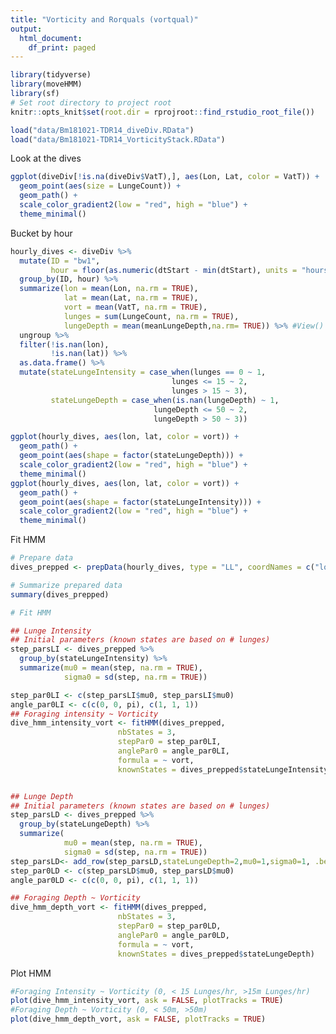 ```yaml
---
title: "Vorticity and Rorquals (vortqual)"
output:
  html_document:
    df_print: paged
---
```


```r
library(tidyverse)
library(moveHMM)
library(sf)
# Set root directory to project root
knitr::opts_knit$set(root.dir = rprojroot::find_rstudio_root_file())
```

```r
load("data/Bm181021-TDR14_diveDiv.RData")
load("data/Bm181021-TDR14_VorticityStack.RData")
```

Look at the dives
```r
ggplot(diveDiv[!is.na(diveDiv$VatT),], aes(Lon, Lat, color = VatT)) +
  geom_point(aes(size = LungeCount)) +
  geom_path() +
  scale_color_gradient2(low = "red", high = "blue") +
  theme_minimal()
```

Bucket by hour
```r
hourly_dives <- diveDiv %>% 
  mutate(ID = "bw1",
         hour = floor(as.numeric(dtStart - min(dtStart), units = "hours"))) %>% 
  group_by(ID, hour) %>% 
  summarize(lon = mean(Lon, na.rm = TRUE),
            lat = mean(Lat, na.rm = TRUE),
            vort = mean(VatT, na.rm = TRUE),
            lunges = sum(LungeCount, na.rm = TRUE),
            lungeDepth = mean(meanLungeDepth,na.rm= TRUE)) %>% #View()
  ungroup %>% 
  filter(!is.nan(lon),
         !is.nan(lat)) %>% 
  as.data.frame() %>% 
  mutate(stateLungeIntensity = case_when(lunges == 0 ~ 1,
                                    lunges <= 15 ~ 2,
                                    lunges > 15 ~ 3),
         stateLungeDepth = case_when(is.nan(lungeDepth) ~ 1,
                                lungeDepth <= 50 ~ 2,
                                lungeDepth > 50 ~ 3))

ggplot(hourly_dives, aes(lon, lat, color = vort)) +
  geom_path() +
  geom_point(aes(shape = factor(stateLungeDepth))) +
  scale_color_gradient2(low = "red", high = "blue") +
  theme_minimal()
ggplot(hourly_dives, aes(lon, lat, color = vort)) +
  geom_path() +
  geom_point(aes(shape = factor(stateLungeIntensity))) +
  scale_color_gradient2(low = "red", high = "blue") +
  theme_minimal()

```

Fit HMM
```r
# Prepare data
dives_prepped <- prepData(hourly_dives, type = "LL", coordNames = c("lon", "lat"))

# Summarize prepared data
summary(dives_prepped)

# Fit HMM

## Lunge Intensity
## Initial parameters (known states are based on # lunges)
step_parsLI <- dives_prepped %>% 
  group_by(stateLungeIntensity) %>% 
  summarize(mu0 = mean(step, na.rm = TRUE),
            sigma0 = sd(step, na.rm = TRUE))

step_par0LI <- c(step_parsLI$mu0, step_parsLI$mu0)
angle_par0LI <- c(c(0, 0, pi), c(1, 1, 1))
## Foraging intensity ~ Vorticity 
dive_hmm_intensity_vort <- fitHMM(dives_prepped,
                        nbStates = 3,
                        stepPar0 = step_par0LI,
                        anglePar0 = angle_par0LI,
                        formula = ~ vort,
                        knownStates = dives_prepped$stateLungeIntensity)


## Lunge Depth 
## Initial parameters (known states are based on # lunges)
step_parsLD <- dives_prepped %>%
  group_by(stateLungeDepth) %>%
  summarize(
            mu0 = mean(step, na.rm = TRUE),
            sigma0 = sd(step, na.rm = TRUE))
step_parsLD<- add_row(step_parsLD,stateLungeDepth=2,mu0=1,sigma0=1, .before = 3)
step_par0LD <- c(step_parsLD$mu0, step_parsLD$mu0)
angle_par0LD <- c(c(0, 0, pi), c(1, 1, 1))

## Foraging Depth ~ Vorticity 
dive_hmm_depth_vort <- fitHMM(dives_prepped,
                        nbStates = 3,
                        stepPar0 = step_par0LD,
                        anglePar0 = angle_par0LD,
                        formula = ~ vort,
                        knownStates = dives_prepped$stateLungeDepth)


```

Plot HMM
```r
#Foraging Intensity ~ Vorticity (0, < 15 Lunges/hr, >15m Lunges/hr)
plot(dive_hmm_intensity_vort, ask = FALSE, plotTracks = TRUE)
#Foraging Depth ~ Vorticity (0, < 50m, >50m)
plot(dive_hmm_depth_vort, ask = FALSE, plotTracks = TRUE)

```

